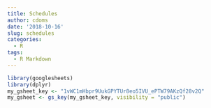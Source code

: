 ```yaml
---
title: Schedules
author: cdoms
date: '2018-10-16'
slug: schedules
categories:
  - R
tags:
  - R Markdown
---
```


```r
library(googlesheets)
library(dplyr)
my_gsheet_key <- "1vWC1mHbpr9UukGPYTUr8eo5IVU_ePTW79AKzQf28v2Q"
my_gsheet <- gs_key(my_gsheet_key, visibility = "public") 




```